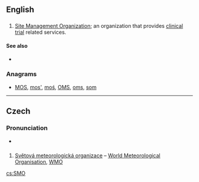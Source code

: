 ==English==

==={{initialism-old|en}}===
{{head|en}}

# [[Site Management Organization]]; an organization that provides [[clinical trial]] related services.

====See also====
* {{projectlink|wikipedia|Site management organization}}

===Anagrams===
* [[MOS#English|MOS]], [[mos'#English|mos']], [[moś#English|moś]], [[OMS#English|OMS]], [[oms#English|oms]], [[som#English|som]]

----

==Czech==

===Pronunciation===
* {{audio|Cs-SMO.ogg|Audio|lang=cs}}

==={{initialism-old|cs}}===
{{head|cs}}

# [[Světová meteorologická organizace]] – [[World Meteorological Organisation]], [[WMO]]

[[cs:SMO]]